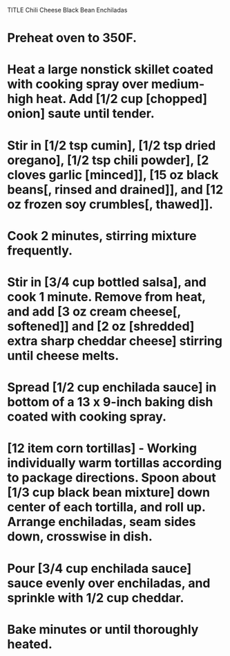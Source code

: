 TITLE Chili Cheese Black Bean Enchiladas


# Preheat oven to 350F.
# Heat a large nonstick skillet coated with cooking spray over medium-high heat. Add [1/2 cup [chopped] onion] saute until tender.
# Stir in [1/2 tsp cumin], [1/2 tsp dried oregano], [1/2 tsp chili powder], [2 cloves garlic [minced]], [15 oz black beans[, rinsed and drained]], and [12 oz frozen soy crumbles[, thawed]].
# Cook 2 minutes, stirring mixture frequently.
# Stir in [3/4 cup bottled salsa], and cook 1 minute. Remove from heat, and add [3 oz cream cheese[, softened]] and [2 oz [shredded] extra sharp cheddar cheese] stirring until cheese melts.
# Spread [1/2 cup enchilada sauce] in bottom of a 13 x 9-inch baking dish coated with cooking spray.
# [12 item corn tortillas] - Working individually warm tortillas according to package directions. Spoon about [1/3 cup black bean mixture] down center of each tortilla, and roll up. Arrange enchiladas, seam sides down, crosswise in dish.
# Pour [3/4 cup enchilada sauce] sauce evenly over enchiladas, and sprinkle with 1/2 cup cheddar.
# Bake minutes or until thoroughly heated.
